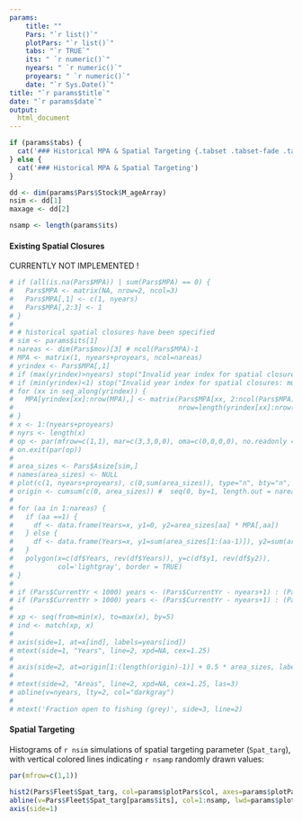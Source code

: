 ---
params: 
    title: ""
    Pars: "`r list()`"
    plotPars: "`r list()`"
    tabs: "`r TRUE`"
    its: " `r numeric()`"
    nyears: " `r numeric()`"
    proyears: " `r numeric()`"
    date: "`r Sys.Date()`"
title: "`r params$title`"
date: "`r params$date`"
output:
  html_document
---


```{r MPA, echo=FALSE, results="asis"}
if (params$tabs) {
  cat('### Historical MPA & Spatial Targeting {.tabset .tabset-fade .tabset-pills}' )
} else {
  cat('### Historical MPA & Spatial Targeting')
}

dd <- dim(params$Pars$Stock$M_ageArray)
nsim <- dd[1]
maxage <- dd[2]

nsamp <- length(params$its)


```

#### Existing Spatial Closures
CURRENTLY NOT IMPLEMENTED !


<!-- Plot of the fraction of each area open to fishing in each historical year. Spatial closures remain fixed in all projection years unless modified by an MP. -->

```{r MPA_parameters, echo=FALSE}
# if (all(is.na(Pars$MPA)) | sum(Pars$MPA) == 0) {
#   Pars$MPA <- matrix(NA, nrow=2, ncol=3)
#   Pars$MPA[,1] <- c(1, nyears)
#   Pars$MPA[,2:3] <- 1
# }
# 
# # historical spatial closures have been specified
# sim <- params$its[1]
# nareas <- dim(Pars$mov)[3] # ncol(Pars$MPA)-1
# MPA <- matrix(1, nyears+proyears, ncol=nareas)
# yrindex <- Pars$MPA[,1]
# if (max(yrindex)>nyears) stop("Invalid year index for spatial closures: must be <= nyears")
# if (min(yrindex)<1) stop("Invalid year index for spatial closures: must be > 1")
# for (xx in seq_along(yrindex)) {
#   MPA[yrindex[xx]:nrow(MPA),] <- matrix(Pars$MPA[xx, 2:ncol(Pars$MPA)], 
#                                         nrow=length(yrindex[xx]:nrow(MPA)),ncol=nareas, byrow = TRUE)
# }
# x <- 1:(nyears+proyears)
# nyrs <- length(x)
# op <- par(mfrow=c(1,1), mar=c(3,3,0,0), oma=c(0,0,0,0), no.readonly = TRUE)
# on.exit(par(op))
# 
# area_sizes <- Pars$Asize[sim,]
# names(area_sizes) <- NULL
# plot(c(1, nyears+proyears), c(0,sum(area_sizes)), type="n", bty="n", xlab="", ylab="", axes=FALSE)
# origin <- cumsum(c(0, area_sizes)) #  seq(0, by=1, length.out = nareas)
# 
# for (aa in 1:nareas) {
#   if (aa ==1) {
#     df <- data.frame(Years=x, y1=0, y2=area_sizes[aa] * MPA[,aa])
#   } else {
#     df <- data.frame(Years=x, y1=sum(area_sizes[1:(aa-1)]), y2=sum(area_sizes[1:(aa-1)])+(area_sizes[aa] * MPA[,aa]))
#   }
#   polygon(x=c(df$Years, rev(df$Years)), y=c(df$y1, rev(df$y2)),
#           col='lightgray', border = TRUE)
# }
# 
# if (Pars$CurrentYr < 1000) years <- (Pars$CurrentYr - nyears+1) : (Pars$CurrentYr+proyears) -Pars$CurrentYr
# if (Pars$CurrentYr > 1000) years <- (Pars$CurrentYr - nyears+1) : (Pars$CurrentYr+proyears) 
# 
# xp <- seq(from=min(x), to=max(x), by=5)
# ind <- match(xp, x)
# 
# axis(side=1, at=x[ind], labels=years[ind])
# mtext(side=1, "Years", line=2, xpd=NA, cex=1.25)
# 
# axis(side=2, at=origin[1:(length(origin)-1)] + 0.5 * area_sizes, labels=1:nareas, las=1, col = "white", tcl = 0)
# 
# mtext(side=2, "Areas", line=2, xpd=NA, cex=1.25, las=3)
# abline(v=nyears, lty=2, col="darkgray")
# 
# mtext('Fraction open to fishing (grey)', side=3, line=2)

```

#### Spatial Targeting
Histograms of `r nsim` simulations of spatial targeting parameter (`Spat_targ`), with vertical colored lines indicating `r nsamp` randomly drawn values:

```{r spatial_targeting, echo=FALSE}
par(mfrow=c(1,1))

hist2(Pars$Fleet$Spat_targ, col=params$plotPars$col, axes=params$plotPars$axes, main="Spat_targ", breaks=params$plotPars$breaks)
abline(v=Pars$Fleet$Spat_targ[params$its], col=1:nsamp, lwd=params$plotPars$lwd)
axis(side=1) 


```


